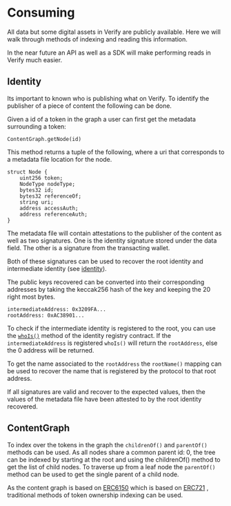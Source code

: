 # Consuming

All data but some digital assets in Verify are publicly available. Here we will walk through methods of indexing and reading this information.

In the near future an API as well as a SDK will make performing reads in Verify much easier.

## Identity

Its important to known who is publishing what on Verify. To identify the publisher of a piece of content the following can be done.

Given a id of a token in the graph a user can first get the metadata surrounding a token:

`ContentGraph.getNode(id)`

This method returns a tuple of the following, where a uri that corresponds to a metadata file location for the node.

```solidity
struct Node {
    uint256 token;
    NodeType nodeType;
    bytes32 id;
    bytes32 referenceOf;
    string uri;
    address accessAuth;
    address referenceAuth;
}
```

The metadata file will contain attestations to the publisher of the content as well as two signatures. One is the identity
signature stored under the data field. The other is a signature from the transacting wallet.

Both of these signatures can be used to recover the root identity and intermediate identity (see [identity](/publishing/identity)).

The public keys recovered can be converted into their corresponding addresses by taking the keccak256 hash of the key
and keeping the 20 right most bytes.

```
intermediateAddress: 0x3209FA...
rootAddress: 0xAC38901...
```

To check if the intermediate identity is registered to the root, you can use the [`whoIs()`](/publishing/identity/contract) method of the identity
registry contract. If the `intermediateAddress` is registered `whoIs()` will return the `rootAddress`, else the 0 address will be returned.

To get the name associated to the `rootAddress` the `rootName()` mapping can be used to recover the name that is registered by the protocol to that
root address.

If all signatures are valid and recover to the expected values, then the values of the metadata file have been attested to by the root identity recovered.

## ContentGraph

To index over the tokens in the graph the `childrenOf()` and `parentOf()` methods can be used. As all nodes share a common parent id: 0, the tree can be indexed
by starting at the root and using the childrenOf() method to get the list of child nodes. To traverse up from a leaf node the `parentOf()` method can be used to
get the single parent of a child node.

As the content graph is based on [ERC6150](https://eips.ethereum.org/EIPS/eip-6150) which is based on [ERC721](https://eips.ethereum.org/EIPS/eip-721) , traditional methods of token ownership indexing can be used.
